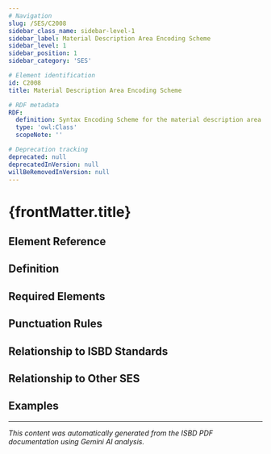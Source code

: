 ```yaml
---
# Navigation
slug: /SES/C2008
sidebar_class_name: sidebar-level-1
sidebar_label: Material Description Area Encoding Scheme
sidebar_level: 1
sidebar_position: 1
sidebar_category: 'SES'

# Element identification
id: C2008
title: Material Description Area Encoding Scheme

# RDF metadata
RDF:
  definition: Syntax Encoding Scheme for the material description area (Area 5).
  type: 'owl:Class'
  scopeNote: ''

# Deprecation tracking
deprecated: null
deprecatedInVersion: null
willBeRemovedInVersion: null
---
```


# {frontMatter.title}

## Element Reference
<ElementReference frontMatter={frontMatter} />

## Definition

<div className="guid">

</div>

## Required Elements

<div className="guid">

</div>

## Punctuation Rules

<div className="guid">

</div>

## Relationship to ISBD Standards

<div className="guid">

</div>

## Relationship to Other SES

<div className="guid">

</div>

## Examples

<div className="stip">

</div>

---

*This content was automatically generated from the ISBD PDF documentation using Gemini AI analysis.*

